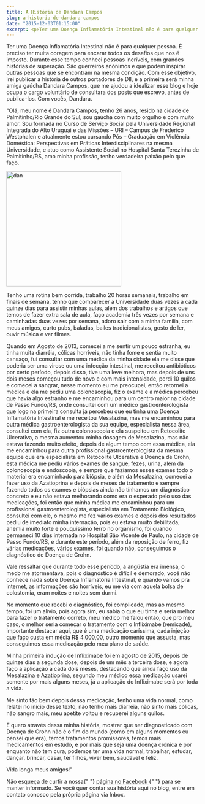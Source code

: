 ```yaml
---
title: A História de Dandara Campos
slug: a-historia-de-dandara-campos
date: "2015-12-03T01:15:00"
excerpt: <p>Ter uma Doença Inflamatória Intestinal não é para qualquer pessoa. É preciso ter muita coragem para encarar todos os desafios que nos é imposto. Durante esse tempo conheci pessoas incríveis, &hellip;</p>
---
```


<p>
  Ter uma Doença Inflamatória Intestinal não é para qualquer pessoa. É preciso
  ter muita coragem para encarar todos os desafios que nos é imposto. Durante
  esse tempo conheci pessoas incríveis, com grandes histórias de superação. São
  guerreiros anônimos e que podem inspirar outras pessoas que se encontram na
  mesma condição. Com esse objetivo, irei publicar a história de outros
  portadores de DII, e a primeira será minha amiga gaúcha Dandara Campos, que me
  ajudou a idealizar esse blog e hoje ocupa o cargo voluntário de consultara dos
  posts que escrevo, antes de publica-los. Com vocês, Dandara.
</p>
<p>
  "Olá, meu nome é Dandara Campos, tenho 26 anos, resido na cidade de
  Palmitinho/Rio Grande do Sul, sou gaúcha com muito orgulho e com muito amor.
  Sou formada no Curso de Serviço Social pela Universidade Regional Integrada do
  Alto Uruguai e das Missões – URI – Campus de Frederico Westphalen e atualmente
  estou cursando Pós – Graduação em Violência Doméstica: Perspectivas em
  Práticas Interdisciplinares na mesma Universidade, e atuo como Assistente
  Social no Hospital Santa Terezinha de Palmitinho/RS, amo minha profissão,
  tenho verdadeira paixão pelo que faço.
</p>
<p>
  <a href="http://www.diariodeumcrohnista.com.br/wp-content/uploads/2015/12/dan.jpg">
    <img
      src="http://www.diariodeumcrohnista.com.br/wp-content/uploads/2015/12/dan-300x300.jpg"
      alt="dan"
      width="300"
      height="300"
      class="aligncenter size-medium wp-image-290"
    />
  </a>
</p>
<p>
  Tenho uma rotina bem corrida, trabalho 20 horas semanais, trabalho em finais
  de semana, tenho que comparecer a Universidade duas vezes a cada quinze dias
  para assistir minhas aulas, além dos trabalhos e artigos que temos de fazer
  extra sala de aula, faço academia três vezes por semana e caminhadas duas
  vezes por semana, adoro sair com a minha família, com meus amigos, curto pubs,
  baladas, bailes tradicionalistas, gosto de ler, ouvir música e ver filmes.
</p>
<p>
  Quando em Agosto de 2013, comecei a me sentir um pouco estranha, eu tinha
  muita diarréia, cólicas horríveis, não tinha fome e sentia muito cansaço, fui
  consultar com uma médica da minha cidade ela me disse que poderia ser uma
  virose ou uma infecção intestinal, me receitou antibióticos por certo período,
  depois disso, tive uma leve melhora, mas depois de uns dois meses começou tudo
  de novo e com mais intensidade, perdi 10 quilos e comecei a sangrar, nesse
  momento eu me preocupei, então retornei a médica e ela me pediu uma
  colonoscopia, fiz o exame e a médica percebeu que havia algo estranho e me
  encaminhou para um centro maior na cidade de Passo Fundo/RS, onde consultei
  com um médico gastroenterologista que logo na primeira consulta já percebeu
  que eu tinha uma Doença Inflamatória Intestinal e me receitou Mesalazina, mas
  me encaminhou para outra médica gastroenterologista da sua equipe,
  especialista nessa área, consultei com ela, fiz outra colonoscopia e ela
  suspeitou em Retocolite Ulcerativa, a mesma aumentou minha dosagem de
  Mesalazina, mas não estava fazendo muito efeito, depois de algum tempo com
  essa médica, ela me encaminhou para outra profissional gastroenterologista da
  mesma equipe que era especialista em Retocolite Ulcerativa e Doença de Crohn,
  esta médica me pediu vários exames de sangue, fezes, urina, além da
  colonoscopia e endoscopia, e sempre que fazíamos esses exames todo o material
  era encaminhado para biópsia, e além da Mesalazina, comecei a fazer uso da
  Azatioprina e depois de meses de tratamento e sempre fazendo todos os exames e
  biópsias ainda não tínhamos um diagnóstico concreto e eu não estava melhorando
  como era o esperado pelo uso das medicações, foi então que minha médica me
  encaminhou para um profissional gastroenterologista, especialista em
  Tratamento Biológico, consultei com ele, o mesmo me fez vários exames e depois
  dos resultados pediu de imediato minha internação, pois eu estava muito
  debilitada, anemia muito forte e pouquíssimo ferro no organismo, foi quando
  permaneci 10 dias internada no Hospital São Vicente de Paulo, na cidade de
  Passo Fundo/RS, e durante este período, além da reposição de ferro, fiz várias
  medicações, vários exames, foi quando não, conseguimos o diagnóstico de Doença
  de Crohn.
</p>
<p>
  Vale ressaltar que durante todo esse período, a angústia era imensa, o medo me
  atormentava, pois o diagnóstico é difícil e demorado, você não conhece nada
  sobre Doença Inflamatória Intestinal, e quando vamos pra internet, as
  informações são horríveis, eu me via com aquela bolsa de colostomia, eram
  noites e noites sem durmi.
</p>
<p>
  No momento que recebi o diagnóstico, foi complicado, mas ao mesmo tempo, foi
  um alívio, pois agora sim, eu sabia o que eu tinha e seria melhor para fazer o
  tratamento correto, meu médico me falou então, que pro meu caso, o melhor
  seria começar o tratamento com o Infliximabe (remicade), importante destacar
  aqui, que é uma medicação caríssima, cada injeção que faço custa em média R$
  4.000,00, outro momento que assusta, mas conseguimos essa medicação pelo meu
  plano de saúde.
</p>
<p>
  Minha primeira indução de Infliximabe foi em agosto de 2015, depois de quinze
  dias a segunda dose, depois de um mês a terceira dose, e agora faço a
  aplicação a cada dois meses, destacando que ainda faço uso da Mesalazina e
  Azatioprina, segundo meu médico essa medicação usarei somente por mais alguns
  meses, já a aplicação do Infliximabe será por toda a vida.
</p>
<p>
  Me sinto tão bem depois dessa medicação, tenho uma vida normal, como relatei
  no início desse texto, não tenho mais diarréia, não sinto mais cólicas, não
  sangro mais, meu apetite voltou e recuperei alguns quilos.
</p>
<p>
  E quero através dessa minha história, mostrar que ser diagnosticado com Doença
  de Crohn não é o fim do mundo (como em alguns momentos eu pensei que era),
  temos tratamentos promissores, temos mais medicamentos em estudo, e por mais
  que seja uma doença crônica e por enquanto não tem cura, podemos ter uma vida
  normal, trabalhar, estudar, dançar, brincar, casar, ter filhos, viver bem,
  saudável e feliz.
</p>
<p>Vida longa meus amigos!"</p>
<p>
  Não esqueça de curtir a nossa{" "}
  <a href="https://pt-br.facebook.com/diariodeumcrohnista" target="_blank">
    página no Facebook
  </a>{" "}
  para se manter informado. Se você quer contar sua história aqui no blog, entre
  em contato conosco pela própria página via Inbox.
</p>
